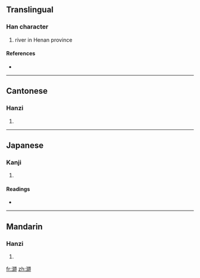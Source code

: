 {{also|浉}}
==Translingual==

===Han character===
{{Han char|rn=85|rad=水|as=10|sn=13|four=3112<sub>7</sub>|canj=水竹口月 (EHRB)}}

# river in Henan province

====References====
* {{Han ref|kx=0640.270|dkj=17972|hdz=31701.070|uh=6EAE|ud=28334|bh=DE69|bd=56937}}

----

==Cantonese==

===Hanzi===
{{yue-hanzi|jyut=|y=si1}}

# {{defn|Cantonese|sort=水10}}

----

==Japanese==

===Kanji===
{{ja-kanji|grade=|rs=水10}}

# {{defn|Japanese|sort=水10}}

====Readings====
* {{ja-readings|on=[[し]] (shi)|kun=}}

----

==Mandarin==

===Hanzi===
{{cmn-hanzi|pin=[[shī]] ([[shi1]]), [[shuò]] ([[shuo4]])|wg=shih<sup>1</sup>, shuo<sup>4</sup>}}

# {{defn|Mandarin|sort=水10}}

[[fr:溮]]
[[zh:溮]]